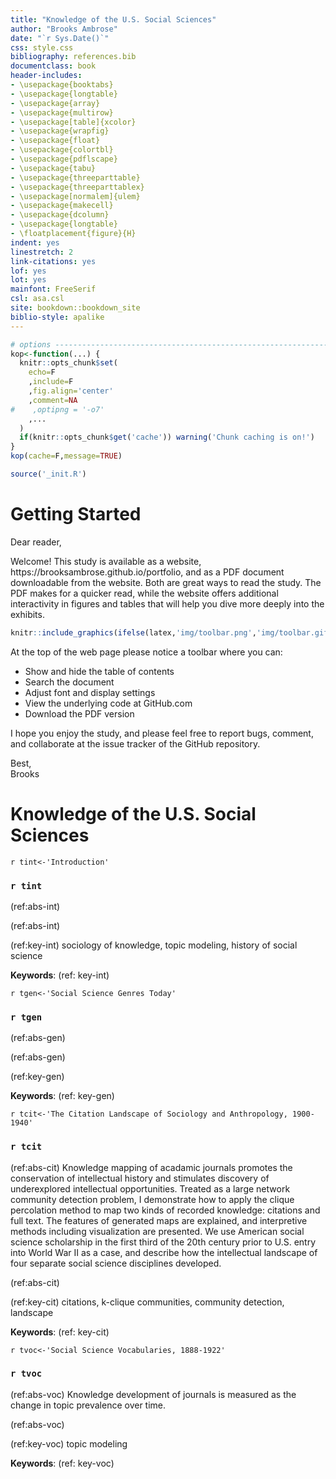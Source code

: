 ```yaml
---
title: "Knowledge of the U.S. Social Sciences"
author: "Brooks Ambrose"
date: "`r Sys.Date()`"
css: style.css
bibliography: references.bib
documentclass: book
header-includes:
- \usepackage{booktabs}
- \usepackage{longtable}
- \usepackage{array}
- \usepackage{multirow}
- \usepackage[table]{xcolor}
- \usepackage{wrapfig}
- \usepackage{float}
- \usepackage{colortbl}
- \usepackage{pdflscape}
- \usepackage{tabu}
- \usepackage{threeparttable}
- \usepackage{threeparttablex}
- \usepackage[normalem]{ulem}
- \usepackage{makecell}
- \usepackage{dcolumn}
- \usepackage{longtable}
- \floatplacement{figure}{H}
indent: yes
linestretch: 2
link-citations: yes
lof: yes
lot: yes
mainfont: FreeSerif
csl: asa.csl
site: bookdown::bookdown_site
biblio-style: apalike
---
```


```r
# options ----------------------------------------------------------------
kop<-function(...) {
  knitr::opts_chunk$set(
    echo=F
    ,include=F
    ,fig.align='center'
    ,comment=NA
#    ,optipng = '-o7'
    ,...
  )
  if(knitr::opts_chunk$get('cache')) warning('Chunk caching is on!')
}
kop(cache=F,message=TRUE)
```


```r
source('_init.R')
```


# Getting Started {-}

Dear reader,

Welcome! This study is available as a website, https://brooksambrose.github.io/portfolio, and as a PDF document downloadable from the website. Both are great ways to read the study. The PDF makes for a quicker read, while the website offers additional interactivity in figures and tables that will help you dive more deeply into the exhibits.


```r
knitr::include_graphics(ifelse(latex,'img/toolbar.png','img/toolbar.gif'))
```

At the top of the web page please notice a toolbar where you can:

* Show and hide the table of contents
* Search the document
* Adjust font and display settings
* View the underlying code at GitHub.com
* Download the PDF version

I hope you enjoy the study, and please feel free to report bugs, comment, and collaborate at the issue tracker of the GitHub repository.

Best,  
Brooks

# Knowledge of the U.S. Social Sciences {-}

`r tint<-'Introduction'`

### `r tint` {-}

(ref:abs-int)

(ref:abs-int)

(ref:key-int) sociology of knowledge, topic modeling, history of social science

**Keywords**: (ref: key-int)

`r tgen<-'Social Science Genres Today'`

### `r tgen` {-}

(ref:abs-gen)

(ref:abs-gen)

(ref:key-gen)

**Keywords**: (ref: key-gen)

`r tcit<-'The Citation Landscape of Sociology and Anthropology, 1900-1940'`

### `r tcit` {-}

(ref:abs-cit) Knowledge mapping of acadamic journals promotes the conservation of intellectual history and stimulates discovery of underexplored intellectual opportunities. Treated as a large network community detection problem, I demonstrate how to apply the clique percolation method to map two kinds of recorded knowledge: citations and full text. The features of generated maps are explained, and interpretive methods including visualization are presented. We use American social science scholarship in the first third of the 20th century prior to U.S. entry into World War II as a case, and describe how the intellectual landscape of four separate social science disciplines developed.

(ref:abs-cit)

(ref:key-cit) citations, k-clique communities, community detection, landscape

**Keywords**: (ref: key-cit)

`r tvoc<-'Social Science Vocabularies, 1888-1922'`

### `r tvoc` {-}

(ref:abs-voc) Knowledge development of journals is measured as the change in topic prevalence over time.

(ref:abs-voc)

(ref:key-voc) topic modeling

**Keywords**: (ref: key-voc)

<!-- ### About the author {-} -->

<!-- Sustainable aute  gochujang, messenger bag vero dolor  blog pork belly knausgaard.  Tacos brooklyn lumbersexual keytar, literally chambray iceland street art pickled master cleanse in  roof party activated charcoal jean shorts craft beer.  Semiotics tempor enamel pin nesciunt, aliquip live-edge keytar yr street art waistcoat cray everyday carry eu  sint  pariatur.  Aliquip anim  godard leggings, flexitarian direct trade  humblebrag.  Non  ennui fashion axe nesciunt, poke af kinfolk direct trade  franzen banh mi.  Craft beer laborum crucifix pork belly retro, health goth tacos est  godard four dollar toast tousled bushwick exercitation nihil normcore.  Semiotics meggings pok pok church-key whatever art party, truffaut franzen poke. -->


